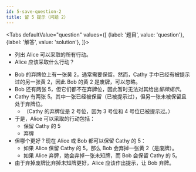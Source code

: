 ```yaml
---
id: 5-save-question-2
title: 留 5 提示（问题 2）
---
```



<BeginnersGuideProgress id="5-save-question-2" />

<Tabs
  defaultValue="question"
  values={[
    {label: '题目', value: 'question'},
    {label: '解答', value: 'solution'},
  ]}>
<TabItem value="question">

- 列出 Alice 可以采取的所有行动。
- Alice 应该采取什么行动？

</TabItem>
<TabItem value="solution">

- Bob 的弃牌位上有一张黄 2，通常需要保留。然而，Cathy 手中已经有被提示过的另一张黄 2，因此 Bob 的黄 2 是废牌，可以忽略。
- Bob 还有两张 5，但它们都不在弃牌位，因此暂时无法对其给出*留牌提示*。
- Cathy 有两张 5。其中一张已经被保留（已被提示过），但另一张未被保留且处于弃牌位。
  - （Cathy 的弃牌位是 2 号位，因为 3 号位和 4 号位已被提示过。）
- 于是，Alice 可以采取的行动包括：
  - 保留 Cathy 的 5
  - 弃牌
- 但哪个更好？现在 Alice 或 Bob 都可以保留 Cathy 的 5：
  - 如果 Alice 保留 Cathy 的 5，那么 Bob 会弃掉一张黄 2（是废牌）。
  - 如果 Alice 弃牌，她会弃掉一张未知牌，而 Bob 会保留 Cathy 的 5。
- 由于弃掉废牌比弃掉未知牌更好，Alice 应该作出提示，让 Bob 弃牌。

</TabItem>
</Tabs>

<FiveSaveQuestion2 />
